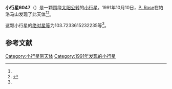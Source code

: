 {{Infobox planet
| bgcolour = #FFFFC0
| name = 6047
| symbol = 
| image = 
| caption = 
| discovery = yes
| discovery_ref = 
| discoverer = [[P._Rose|P. Rose]]
| discovery_site = [[帕洛马山|帕洛马山]] 
| discovered = 1991年10月10日
| designations = yes
| mp_name = 
| named_after = 
| alt_names = 
| mp_category = [[阿波罗型小行星|阿波罗型小行星]]
| orbit_ref = <ref name="a">[http://ssd.jpl.nasa.gov/sbdb.cgi?sstr=6047 6047] {{Wayback|url=http://ssd.jpl.nasa.gov/sbdb.cgi?sstr=6047 |date=20110610020239 }}，小行星數據庫瀏覽器（JPL Small-Body Database Browser）－[[美国国家航空航天局|美国国家航空航天局]]喷气推进实验室</ref>
| epoch = 2456400.5 (2013年4月18日更新)
| aphelion = {{convert|1.966543876227339|AU|km|3|abbr=on|lk=out}}
| perihelion = {{convert|.9421931299104528|AU|km|3|abbr=on}}
| semimajor = {{convert|1.454368503068896|AU|km|3|abbr=on}}
| eccentricity = 0.352163411
| period = 640.6341972 [[日|日]]<br />1.75[[儒略年|儒略年]]
| avg_speed = 
| inclination = 23.47284980814566
| asc_node = 6.141628525809729
| mean_anomaly = 
| arg_peri = 103.7233615232235
| satellites = 
| physical_characteristics = yes
| dimensions = 
| mass = 
| density = 
| surface_grav = 
| escape_velocity = 
| sidereal_day = 
| axial_tilt = 
| pole_ecliptic_lat = 
| pole_ecliptic_lon = 
| albedo = 
| temperatures= 
| temp_name1 = 
| mean_temp_1 = 
| max_temp_1 = 
| temp_name2 = 
| max_temp_2 = 
| spectral_type = 
| abs_magnitude = 103.7233615232235
}}

'''小行星6047'''（{{lang-en|6047}}）是一颗围绕[[太阳|太阳]][[公转|公转]]的[[小行星|小行星]]。1991年10月10日，[[P._Rose|P. Rose]]在帕洛马山发现了此天体<ref name="a" /><ref>{{cite news|title=小行星列表|url=http://cfa-www.harvard.edu/iau/lists/NumberedMPs.txt|accessdate=2013-07-08|newspaper=哈佛大学|archive-date=2008-05-17|archive-url=https://web.archive.org/web/20080517010638/http://cfa-www.harvard.edu/iau/lists/NumberedMPs.txt|dead-url=no}}</ref>。

这颗小行星的[[绝对星等|绝对星等]]为103.7233615232235等<ref name="a" />。

==参考文献==
{{reflist}}
{{Minor Planet Number|[[小行星6046|小行星6046]]|[[小行星6048|小行星6048]]}}

{{小天体}}

[[Category:小行星带天体|Category:小行星带天体]]
[[Category:1991年发现的小行星|Category:1991年发现的小行星]]

{{asteroid-stub}}